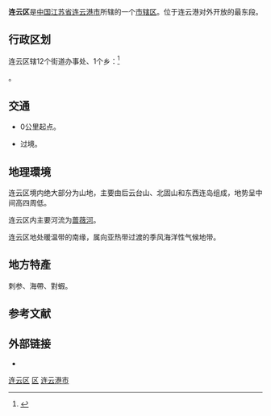 {{Infobox China County
| county = 连云区
| usedname = 
| nameorigin = 
| Photo = 
| Photoname = 
| map = 
| map_caption = 
| Pinyin =  Liányún Qū
| Belong = [[江苏省|江苏省]][[连云港市|连云港市]]
| Types = [[市辖区|市辖区]]
| admincode =  
| founded = 
| seat = 
| officerTitle = 
| officer = 
| officerTitle2 = 
| officer2 = 
| division = 
| town = 
| township = 1
| subdistrict = 12
| dialect = 海州话
| post code = 222042 
| phone code = 0518
| coordinate = 
| area = 766.44
| area land = 
| area water = 
| census yr = 
| pop = 25万人
| density =  
| GDP = 
| GDP_as_of = 
| GDPPC = 
| carlicense = 苏G
| web = www.lianyun.gov.cn
| web_title = 连云区政府网
}}
'''连云区'''是[[中国|中国]][[江苏省|江苏省]][[连云港市|连云港市]]所辖的一个[[市辖区|市辖区]]。位于连云港对外开放的最东段。

==行政区划==
连云区辖12个街道办事处、1个乡：<ref>{{PRC admin/ref sgc|32/07/03/000/000}}</ref>

{{PRC admin/children|32/07/03/000/000}}。

== 交通 ==
* {{中国国道名|310}}0公里起点。
* {{中国国道名|228}}过境。

== 地理環境 ==
连云区境内绝大部分为山地，主要由后云台山、北固山和东西连岛组成，地势呈中间高四周低。

连云区内主要河流为[[蔷薇河|蔷薇河]]。

连云区地处暖温带的南缘，属向亚热带过渡的季风海洋性气候地带。

== 地方特產 ==
刺参、海帶、對蝦。

== 参考文献 ==
{{reflist}}

== 外部链接 ==
* {{Official website|http://www.lianyun.gov.cn/|name=连云港市连云区人民政府}}

{{连云区行政区划}}
{{连云港市行政区划}}
{{江苏行政区划}}

[[Category:连云区|]]
[[Category:连云港区县|区]]
[[Category:江苏市辖区|连云港市]]